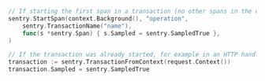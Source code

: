 ```go
// If starting the first span in a transaction (no other spans in the context):
sentry.StartSpan(context.Background(), "operation",
	sentry.TransactionName("name"),
	func(s *sentry.Span) { s.Sampled = sentry.SampledTrue },
)

// If the transaction was already started, for example in an HTTP handler:
transaction := sentry.TransactionFromContext(request.Context())
transaction.Sampled = sentry.SampledTrue
```
